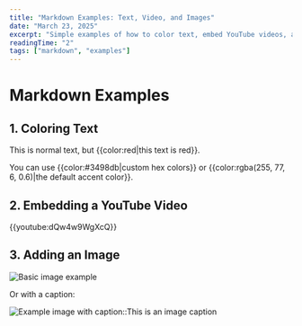 ```yaml
---
title: "Markdown Examples: Text, Video, and Images"
date: "March 23, 2025"
excerpt: "Simple examples of how to color text, embed YouTube videos, and add images in Markdown."
readingTime: "2"
tags: ["markdown", "examples"]
---
```


# Markdown Examples

## 1. Coloring Text

This is normal text, but {{color:red|this text is red}}.

You can use {{color:#3498db|custom hex colors}} or {{color:rgba(255, 77, 6, 0.6)|the default accent color}}.

## 2. Embedding a YouTube Video

{{youtube:dQw4w9WgXcQ}}

## 3. Adding an Image

![Basic image example](/placeholder.svg?height=300&width=600)

Or with a caption:

![Example image with caption::This is an image caption](/placeholder.svg?height=400&width=800)

